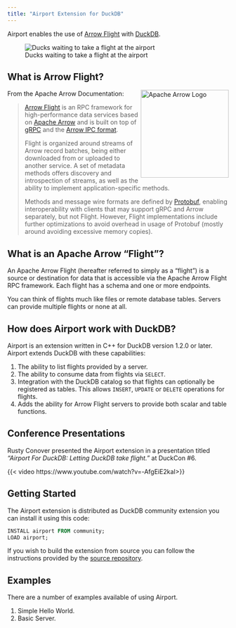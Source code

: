 ```yaml
---
title: "Airport Extension for DuckDB"
---
```


Airport enables the use of [Arrow Flight](https://arrow.apache.org/docs/format/Flight.html) with [DuckDB](https://duckdb.org).

![Ducks waiting to take a flight at the airport](https://github.com/user-attachments/assets/03b9fea6-171d-4b39-a2de-842860fef69b)

## What is Arrow Flight?

<img src="https://arrow.apache.org/docs/_static/arrow.png" style="float:right" width="200px" alt="Apache Arrow Logo"/>

From the Apache Arrow Documentation:

> [Arrow Flight](https://arrow.apache.org/docs/format/Flight.html) is an RPC framework for high-performance data services based on [Apache Arrow](https://arrow.apache.org/docs/index.html) and is built on top of [gRPC](https://grpc.io) and the [Arrow IPC format](https://arrow.apache.org/docs/format/IPC.html).
>
> Flight is organized around streams of Arrow record batches, being either downloaded from or uploaded to another service. A set of metadata methods offers discovery and introspection of streams, as well as the ability to implement application-specific methods.
>
> Methods and message wire formats are defined by [Protobuf](https://protobuf.dev), enabling interoperability with clients that may support gRPC and Arrow separately, but not Flight. However, Flight implementations include further optimizations to avoid overhead in usage of Protobuf (mostly around avoiding excessive memory copies).

## What is an Apache Arrow "Flight"?

An Apache Arrow Flight (hereafter referred to simply as a "flight") is a source or destination for data that is accessible via the Apache Arrow Flight RPC framework.  Each flight has a schema and one or more endpoints.

You can think of flights much like files or remote database tables.  Servers can provide multiple flights or none at all.

## How does Airport work with DuckDB?

Airport is an extension written in C++ for DuckDB version 1.2.0 or later. Airport extends DuckDB with these capabilities:

1. The ability to list flights provided by a server.
2. The ability to consume data from flights via `SELECT`.
3. Integration with the DuckDB catalog so that flights can optionally be registered as tables.  This allows `INSERT`, `UPDATE` or `DELETE` operations for flights.
4. Adds the ability for Arrow Flight servers to provide both scalar and table functions.

## Conference Presentations

Rusty Conover presented the Airport extension in a presentation titled *"Airport For DuckDB: Letting DuckDB take flight."* at DuckCon #6.

{{< video https://www.youtube.com/watch?v=-AfgEiE2kaI>}}

## Getting Started

The Airport extension is distributed as DuckDB community extension you can install it using this code:

```sql
INSTALL airport FROM community;
LOAD airport;
```

If you wish to build the extension from source you can follow the instructions provided by the [source repository](https://github.com/Query-farm/duckdb-airport-extension).

## Examples

There are a number of examples available of using Airport.


1. Simple Hello World.
2. Basic Server.
